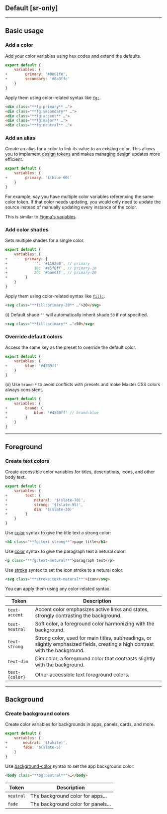 ## Default [sr-only]
<Default />

---

## Basic usage
### Add a color
Add your color variables using hex codes and extend the defaults.
```js name=master.css.js
export default {
    variables: {
+        primary: '#0e61fe',
+        secondary: '#8a3ffc'
    }
}
```
Apply them using color-related syntax like [`fg:`](/docs/color).
```html
<div class="**fg:primary** …">
<div class="**fg:secondary** …">
<div class="**fg:accent** …">
<div class="**fg:major** …">
<div class="**fg:neutral** …">
```

### Add an alias
Create an alias for a color to link its value to an existing color. This allows you to implement [design tokens](/docs/design-tokens) and makes managing design updates more efficient.
```js name=master.css.js
export default {
    variables: {
+        primary: '$(blue-60)'
    }
}
```
For example, say you have multiple color variables referencing the same color token. If that color needs updating, you would only need to update the source instead of manually updating every instance of the color.

This is similar to [Figma's variables](https://help.figma.com/hc/en-us/articles/15145852043927-Create-and-manage-variables).

### Add color shades
Sets multiple shades for a single color.
```js name=master.css.js
export default {
    variables: {
+        primary: {
+            '': '#1192e8', // primary
+            10: '#e5f6ff', // primary-10
+            20: '#bae6ff', // primary-20
+        }
    }
}
```
Apply them using color-related syntax like [`fill:`](/docs/fill).
```html
<svg class="**fill:primary-20** …">20</svg>
```
(i) Default shade `''` will automatically inherit shade `50` if not specified.
```html
<svg class="**fill:primary** …">50</svg>
```

### Override default colors
Access the same key as the preset to override the default color.
```js name=master.css.js
export default {
    variables: {
+        blue: '#4589ff'
    }
}
```
(o) Use `brand-*` to avoid conflicts with presets and make Master CSS colors always consistent.
```js name=master.css.js
export default {
    variables: {
+        brand: {
+            blue: '#4589ff' // brand-blue
+        }
    }
}
```

---

## Foreground
### Create text colors
Create accessible color variables for titles, descriptions, icons, and other body text.
```js name=master.css.js
export default {
    variables: {
+        text: {
+            netural: '$(slate-70)',
+            strong: '$(slate-95)',
+            dim: '$(slate-30)'
+        }
    }
}
```
Use [color](/docs/color) syntax to give the title text a strong color:
```html
<h1 class="**fg:text-strong**">page title</h1>
```
Use [color](/docs/color) syntax to give the paragraph text a netural color:
```html
<p class="**fg:text-netural**">paragraph text</p>
```
Use [stroke](/docs/stroke) syntax to set the icon stroke to a netural color:
```html
<svg class="**stroke:text-netural**">icon</svg>
```
You can apply them using any color-related syntax.

| Token             | Description                                                                                                                       |
|-------------------|-----------------------------------------------------------------------------------------------------------------------------------|
| `text-accent`     | Accent color emphasizes active links and states, strongly contrasting the background.                                             |
| `text-neutral`    | Soft color, a foreground color harmonizing with the background.                                                                   |
| `text-strong`     | Strong color, used for main titles, subheadings, or slightly emphasized fields, creating a high contrast with the background.     |
| `text-dim`        | Dim color, a foreground color that contrasts slightly with the background.                                                        |
| `text-{color}`    | Other accessible text foreground colors.                                                                                          |

---

## Background
### Create background colors
Create color variables for backgrounds in apps, panels, cards, and more.
```js name=master.css.js
export default {
    variables: {
+       neutral: '$(white)',
+       fade: '$(slate-5)'
    }
}
```
Use [background-color](/docs/background-color) syntax to set the app background color:
```html
<body class="**bg:neutral**">…</body>
```
| Token             | Description                                                                                                                       |
|-------------------|-----------------------------------------------------------------------------------------------------------------------------------|
| `neutral`         | The background color for apps...                                                                                                  |
| `fade`            | The background color for panels...                                                                                                |
